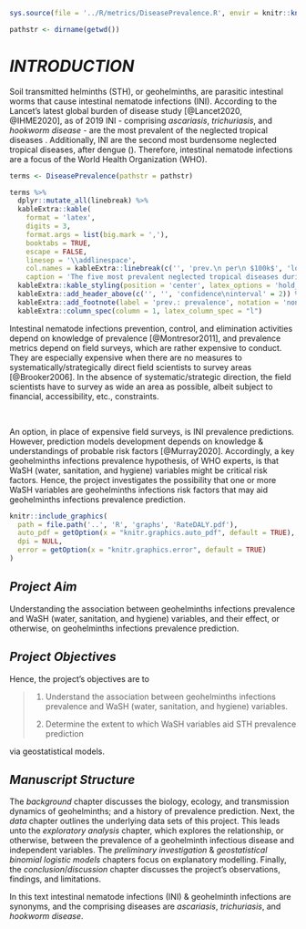
```r
sys.source(file = '../R/metrics/DiseasePrevalence.R', envir = knitr::knit_global())
```

```r
pathstr <- dirname(getwd())
```


# *INTRODUCTION* \label{chapter:introduction}

Soil transmitted helminths (STH), or geohelminths, are parasitic intestinal worms that cause intestinal nematode infections (INI).  According to the Lancet's latest global burden of disease study [@Lancet2020, @IHME2020], as of 2019 INI - comprising *ascariasis*, *trichuriasis*, and *hookworm disease* - are the most prevalent of the neglected tropical diseases \cref{tab:T0023}.  Additionally, INI are the second most burdensome neglected tropical diseases, after dengue (\cref{fig:F0015}).  Therefore, intestinal nematode infections are a focus of the World Health Organization (WHO).

\vspace{10pt}


```r

terms <- DiseasePrevalence(pathstr = pathstr)

terms %>%
  dplyr::mutate_all(linebreak) %>%
  kableExtra::kable(
    format = 'latex',
    digits = 3,
    format.args = list(big.mark = ','),
    booktabs = TRUE,
    escape = FALSE,
    linesep = '\\addlinespace',
    col.names = kableExtra::linebreak(c('', 'prev.\n per\n $100k$', 'lower', 'upper')),
    caption = 'The five most prevalent neglected tropical diseases during the year 2019.  The unit of measure is prevalence per $100k$ inhabitants.  Data Source: \\href{https://vizhub.healthdata.org/gbd-compare/}{Institute for Health Metrics} $\\&$ \\href{https://www.thelancet.com/journals/lancet/issue/vol396no10258/PIIS0140-6736(20)X0042-0}{The Lancet Global Burden of Disease 2019}') %>%
  kableExtra::kable_styling(position = 'center', latex_options = 'hold_position', font_size = 7, full_width = FALSE) %>%
  kableExtra::add_header_above(c('', '', 'confidence\ninterval' = 2)) %>%
  kableExtra::add_footnote(label = 'prev.: prevalence', notation = 'none')  %>%
  kableExtra::column_spec(column = 1, latex_column_spec = "l")
```



Intestinal nematode infections prevention, control, and elimination activities depend on knowledge of prevalence [@Montresor2011], and prevalence metrics depend on field surveys, which are rather expensive to conduct.  They are especially expensive when there are no measures to systematically/strategically direct field scientists to survey areas [@Brooker2006].  In the absence of systematic/strategic direction, the field scientists have to survey as wide an area as possible, albeit subject to financial, accessibility, etc., constraints.

<br>

An option, in place of expensive field surveys, is INI prevalence predictions.  However, prediction models development depends on knowledge & understandings of probable risk factors [@Murray2020].   Accordingly, a key geohelminths infections prevalence hypothesis, of WHO experts, is that WaSH (water, sanitation, and hygiene) variables might be critical risk factors.  Hence, the project investigates the possibility that one or more WaSH variables are geohelminths infections risk factors that may aid geohelminths infections prevalence prediction.

\vspace{10pt}

```r
knitr::include_graphics(
  path = file.path('..', 'R', 'graphs', 'RateDALY.pdf'),
  auto_pdf = getOption(x = "knitr.graphics.auto_pdf", default = TRUE),
  dpi = NULL,
  error = getOption(x = "knitr.graphics.error", default = TRUE)
)
```

\vspace{10pt}

## *Project Aim*

Understanding the association between geohelminths infections prevalence and WaSH (water, sanitation, and hygiene) variables, and their effect, or otherwise, on geohelminths infections prevalence prediction.

## *Project Objectives*

Hence, the project's objectives are to

> 1. Understand the association between geohelminths infections prevalence and WaSH (water, sanitation, and hygiene) variables.
>
> 2. Determine the extent to which WaSH variables aid STH prevalence prediction

via geostatistical models.


## *Manuscript Structure*

The *background* chapter discusses the biology, ecology, and transmission dynamics of geohelminths; and a history of prevalence prediction. Next, the *data* chapter outlines the underlying data sets of this project.  This leads unto the *exploratory analysis* chapter, which explores the relationship, or otherwise, between the prevalence of a geohelminth infectious disease and independent variables. The *preliminary investigation* & *geostatistical binomial logistic models* chapters focus on explanatory modelling.  Finally, the *conclusion*/*discussion* chapter discusses the project's observations, findings, and limitations.

In this text intestinal nematode infections (INI) & geohelminth infections are synonyms, and the comprising diseases are *ascariasis*, *trichuriasis*, and *hookworm disease*.


